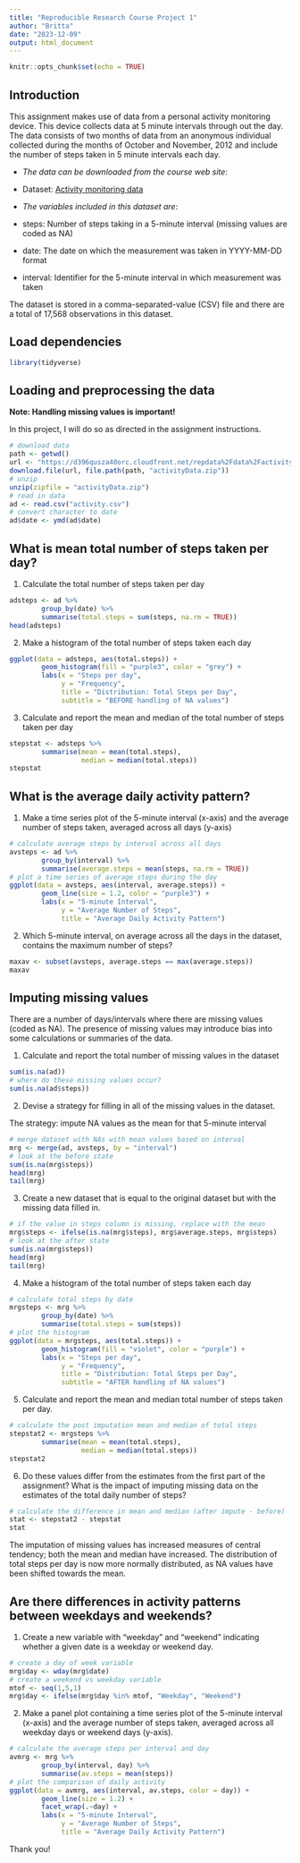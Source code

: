```yaml
---
title: "Reproducible Research Course Project 1"
author: "Britta"
date: "2023-12-09"
output: html_document
---
```


```r
knitr::opts_chunk$set(echo = TRUE)
```

## Introduction

This assignment makes use of data from a personal activity monitoring device. This device collects data at 5 minute intervals through out the day. The data consists of two months of data from an anonymous individual collected during the months of October and November, 2012 and include the number of steps taken in 5 minute intervals each day.

* *The data can be downloaded from the course web site*:

* Dataset: [Activity monitoring data](https://d396qusza40orc.cloudfront.net/repdata%2Fdata%2Factivity.zip)

* *The variables included in this dataset are*:

* steps: Number of steps taking in a 5-minute interval (missing values are coded as NA)

* date: The date on which the measurement was taken in YYYY-MM-DD format

* interval: Identifier for the 5-minute interval in which measurement was taken

The dataset is stored in a comma-separated-value (CSV) file and there are a total of 17,568 observations in this dataset.

## Load dependencies

```r
library(tidyverse)
```

## Loading and preprocessing the data

**Note: Handling missing values is important!**  

In this project, I will do so as directed in the assignment instructions.

```r
# download data
path <- getwd()
url <- "https://d396qusza40orc.cloudfront.net/repdata%2Fdata%2Factivity.zip"
download.file(url, file.path(path, "activityData.zip"))
# unzip
unzip(zipfile = "activityData.zip")
# read in data
ad <- read.csv("activity.csv")
# convert character to date
ad$date <- ymd(ad$date)
```

## What is mean total number of steps taken per day?

1. Calculate the total number of steps taken per day

```r
adsteps <- ad %>%
        group_by(date) %>%
        summarise(total.steps = sum(steps, na.rm = TRUE))
head(adsteps)
```

2. Make a histogram of the total number of steps taken each day

```r
ggplot(data = adsteps, aes(total.steps)) +
        geom_histogram(fill = "purple3", color = "grey") +
        labs(x = "Steps per day", 
             y = "Frequency",
             title = "Distribution: Total Steps per Day",
             subtitle = "BEFORE handling of NA values")
```

3. Calculate and report the mean and median of the total number of steps taken per day

```r
stepstat <- adsteps %>%
        summarise(mean = mean(total.steps),
                  median = median(total.steps)) 
stepstat
```

## What is the average daily activity pattern?

1. Make a time series plot of the 5-minute interval (x-axis) and the average number of steps taken, averaged across all days (y-axis)

```r
# calculate average steps by interval across all days
avsteps <- ad %>%
        group_by(interval) %>%
        summarise(average.steps = mean(steps, na.rm = TRUE))
# plot a time series of average steps during the day
ggplot(data = avsteps, aes(interval, average.steps)) +
        geom_line(size = 1.2, color = "purple3") +
        labs(x = "5-minute Interval", 
             y = "Average Number of Steps",
             title = "Average Daily Activity Pattern")
```

2. Which 5-minute interval, on average across all the days in the dataset, contains the maximum number of steps?

```r
maxav <- subset(avsteps, average.steps == max(average.steps))
maxav
```

## Imputing missing values

There are a number of days/intervals where there are missing values (coded as NA). The presence of missing values may introduce bias into some calculations or summaries of the data.

1. Calculate and report the total number of missing values in the dataset 
```r
sum(is.na(ad))
# where do these missing values occur?
sum(is.na(ad$steps))
```

2. Devise a strategy for filling in all of the missing values in the dataset. 

The strategy: impute NA values as the mean for that 5-minute interval

```r
# merge dataset with NAs with mean values based on interval
mrg <- merge(ad, avsteps, by = "interval")
# look at the before state
sum(is.na(mrg$steps))
head(mrg)
tail(mrg)
```

3. Create a new dataset that is equal to the original dataset but with the missing data filled in.

```r
# if the value in steps column is missing, replace with the mean
mrg$steps <- ifelse(is.na(mrg$steps), mrg$average.steps, mrg$steps)
# look at the after state
sum(is.na(mrg$steps))
head(mrg)
tail(mrg)
```

4. Make a histogram of the total number of steps taken each day

```r
# calculate total steps by date 
mrgsteps <- mrg %>%
        group_by(date) %>%
        summarise(total.steps = sum(steps))
# plot the histogram
ggplot(data = mrgsteps, aes(total.steps)) +
        geom_histogram(fill = "violet", color = "purple") +
        labs(x = "Steps per day", 
             y = "Frequency",
             title = "Distribution: Total Steps per Day",
             subtitle = "AFTER handling of NA values")
```

5. Calculate and report the mean and median total number of steps taken per day. 

```r
# calculate the post imputation mean and median of total steps
stepstat2 <- mrgsteps %>%
        summarise(mean = mean(total.steps),
                  median = median(total.steps)) 
stepstat2
```

6. Do these values differ from the estimates from the first part of the assignment? What is the impact of imputing missing data on the estimates of the total daily number of steps?

```r
# calculate the difference in mean and median (after impute - before)
stat <- stepstat2 - stepstat
stat
```

The imputation of missing values has increased measures of central
tendency; both the mean and median have increased. The distribution
of total steps per day is now more normally distributed, as NA
values have been shifted towards the mean.

## Are there differences in activity patterns between weekdays and weekends?

1. Create a new variable with “weekday” and “weekend” indicating whether a given date is a weekday or weekend day.

```r
# create a day of week variable
mrg$day <- wday(mrg$date)
# create a weekend vs weekday variable
mtof <- seq(1,5,1)
mrg$day <- ifelse(mrg$day %in% mtof, "Weekday", "Weekend")
```

2. Make a panel plot containing a time series plot of the 5-minute interval (x-axis) and the average number of steps taken, averaged across all weekday days or weekend days (y-axis). 

```r
# calculate the average steps per interval and day
avmrg <- mrg %>%
        group_by(interval, day) %>%
        summarise(av.steps = mean(steps))
# plot the comparison of daily activity
ggplot(data = avmrg, aes(interval, av.steps, color = day)) +
        geom_line(size = 1.2) +
        facet_wrap(.~day) +
        labs(x = "5-minute Interval", 
             y = "Average Number of Steps",
             title = "Average Daily Activity Pattern")
```

Thank you!

